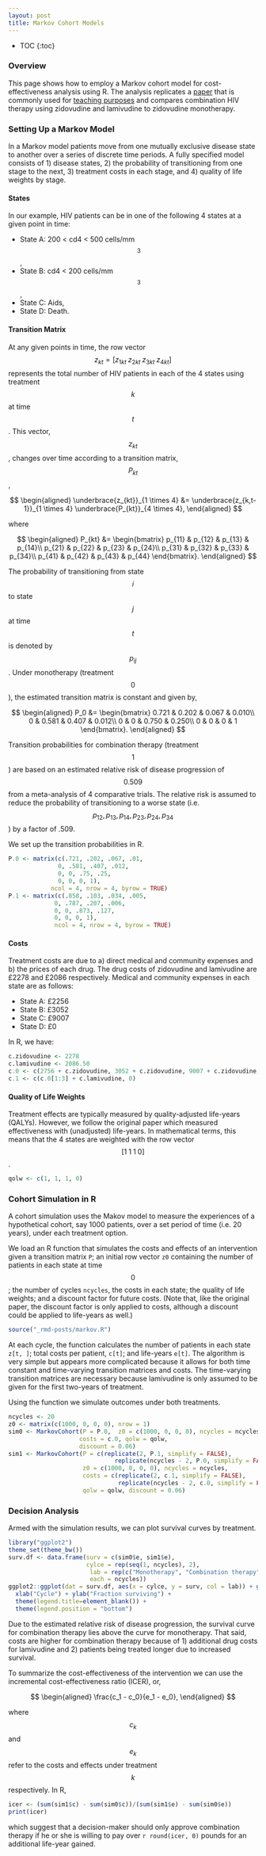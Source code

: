 ```yaml
---
layout: post
title: Markov Cohort Models
---
```

* TOC
{:toc}

### Overview
This page shows how to employ a Markov cohort model for cost-effectiveness analysis using R. The analysis replicates a [paper](https://www.ncbi.nlm.nih.gov/pubmed/10169387) that is commonly used for [teaching purposes](https://www.amazon.com/Decision-Modelling-Economic-Evaluation-Handbooks/dp/0198526628) and compares combination HIV therapy using zidovudine and lamivudine to zidovudine monotherapy.

### Setting Up a Markov Model
In a Markov model patients move from one mutually exclusive disease state to another over a series of discrete time periods. A fully specified model consists of 1) disease states, 2) the probability of transitioning from one stage to the next, 3) treatment costs in each stage, and 4) quality of life weights by stage. 

#### States

In our example, HIV patients can be in one of the following 4 states at a given point in time:

* State A: 200 < cd4 < 500 cells/mm$$^3$$,
* State B: cd4 < 200 cells/mm$$^3$$,
* State C: Aids,
* State D: Death.

#### Transition Matrix

At any given points in time, the row vector $$z_{kt} = [z_{1kt}\; z_{2kt}\; z_{3kt}\; z_{4kt}]$$ represents the total number of HIV patients in each of the 4 states using treatment $$k$$ at time $$t$$. This vector, $$z_{kt}$$, changes over time according to a transition matrix, $$P_{kt}$$,

$$
\begin{aligned}
\underbrace{z_{kt}}_{1 \times 4} &= \underbrace{z_{k,t-1}}_{1 \times 4} \underbrace{P_{kt}}_{4 \times 4},
\end{aligned}
$$

where

$$
\begin{aligned}
P_{kt} &=
\begin{bmatrix}
p_{11} & p_{12} & p_{13} & p_{14}\\
p_{21} & p_{22} & p_{23} & p_{24}\\
p_{31} & p_{32} & p_{33} & p_{34}\\
p_{41} & p_{42} & p_{43} & p_{44}
\end{bmatrix}.
\end{aligned}
$$

The probability of transitioning from state $$i$$ to state $$j$$ at time $$t$$ is denoted by $$p_{ij}$$. Under monotherapy (treatment $$0$$), the estimated transition matrix is constant and given by,

$$
\begin{aligned}
P_0 &=
\begin{bmatrix}
0.721 & 0.202 & 0.067 & 0.010\\
0 & 0.581 & 0.407 & 0.012\\
0 & 0 & 0.750 & 0.250\\
0 & 0 & 0 & 1
\end{bmatrix}.
\end{aligned}
$$

Transition probabilities for combination therapy (treatment $$1$$) are based on an estimated relative risk of disease progression of $$0.509$$ from a meta-analysis of 4 comparative trials. The relative risk is assumed to reduce the probability of transitioning to a worse state (i.e. $$p_{12}, p_{13}, p_{14}, p_{23}, p_{24}, p_{34}$$) by a factor of .509.

We set up the transition probabilities in R.

```r
P.0 <- matrix(c(.721, .202, .067, .01, 
              0, .581, .407, .012,
              0, 0, .75, .25,
              0, 0, 0, 1),
            ncol = 4, nrow = 4, byrow = TRUE)
P.1 <- matrix(c(.858, .103, .034, .005,
             0, .787, .207, .006,
             0, 0, .873, .127,
             0, 0, 0, 1),
             ncol = 4, nrow = 4, byrow = TRUE)
```

#### Costs

Treatment costs are due to a) direct medical and community expenses and b) the prices of each drug. The drug costs of zidovudine and lamivudine are &pound;2278 and &pound;2086 respectively. Medical and community expenses in each state are as follows:

* State A: &pound;2256
* State B: &pound;3052
* State C: &pound;9007
* State D: &pound;0

In R, we have:

```r
c.zidovudine <- 2278
c.lamivudine <- 2086.50
c.0 <- c(2756 + c.zidovudine, 3052 + c.zidovudine, 9007 + c.zidovudine, 0)
c.1 <- c(c.0[1:3] + c.lamivudine, 0)
```


#### Quality of Life Weights

Treatment effects are typically measured by quality-adjusted life-years (QALYs). However, we follow the original paper which measured effectiveness with (unadjusted) life-years. In mathematical terms, this means that the 4 states are weighted with the row vector $$[1\; 1\; 1\; 0]$$. 
```r
qolw <- c(1, 1, 1, 0)
```

### Cohort Simulation in R
A cohort simulation uses the Makov model to measure the experiences of a hypothetical cohort, say 1000 patients, over a set period of time (i.e. 20 years), under each treatment option. 

We load an R function that simulates the costs and effects of an intervention given a transition matrix ```P```; an initial row vector ```z0``` containing the number of patients in each state at time $$0$$; the number of cycles ```ncycles```, the costs in each state; the quality of life weights; and a discount factor for future costs. (Note that, like the original paper, the discount factor is only applied to costs, although a discount could be applied to life-years as well.) 

```r
source("_rmd-posts/markov.R")
```

At each cycle, the function calculates the number of patients in each state ```z[t, ]```; total costs per patient, ```c[t]```; and life-years ```e[t]```. The algorithm is very simple but appears more complicated because it allows for both time constant and time-varying transition matrices and costs. The time-varying transition matrices are necessary because lamivudine is only assumed to be given for the first two-years of treatment. 

Using the function we simulate outcomes under both treatments.
```r
ncycles <- 20
z0 <- matrix(c(1000, 0, 0, 0), nrow = 1)
sim0 <- MarkovCohort(P = P.0,  z0 = c(1000, 0, 0, 0), ncycles = ncycles,
                    costs = c.0, qolw = qolw, 
                    discount = 0.06)
sim1 <- MarkovCohort(P = c(replicate(2, P.1, simplify = FALSE), 
                              replicate(ncycles - 2, P.0, simplify = FALSE)),
                     z0 = c(1000, 0, 0, 0), ncycles = ncycles,
                     costs = c(replicate(2, c.1, simplify = FALSE),
                               replicate(ncycles - 2, c.0, simplify = FALSE)),
                     qolw = qolw, discount = 0.06)
```

### Decision Analysis
Armed with the simulation results, we can plot survival curves by treatment.
```r
library("ggplot2")
theme_set(theme_bw())
surv.df <- data.frame(surv = c(sim0$e, sim1$e),
                      cylce = rep(seq(1, ncycles), 2),
                       lab = rep(c("Monotherapy", "Combination therapy"), 
                       each = ncycles))
ggplot2::ggplot(dat = surv.df, aes(x = cylce, y = surv, col = lab)) + geom_line() + 
  xlab("Cycle") + ylab("Fraction surviving") +
  theme(legend.title=element_blank()) + 
  theme(legend.position = "bottom")
```
Due to the estimated relative risk of disease progression, the survival curve for combination therapy lies above the curve for monotherapy. That said, costs are higher for combination therapy because of 1) additional drug costs for lamivudine and 2) patients being treated longer due to increased survival.

To summarize the cost-effectiveness of the intervention we can use the incremental cost-effectiveness ratio (ICER), or,

$$
\begin{aligned}
\frac{c_1 - c_0}{e_1 - e_0},
\end{aligned}
$$

where $$c_k$$ and $$e_k$$ refer to the costs and effects under treatment $$k$$ respectively. In R,
```r
icer <- (sum(sim1$c) - sum(sim0$c))/(sum(sim1$e) - sum(sim0$e))
print(icer)
```
which suggest that a decision-maker should only approve combination therapy if he or she is willing to pay over ```r round(icer, 0)``` pounds for an additional life-year gained.
